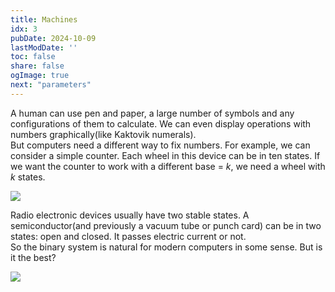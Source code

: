 ```yaml
---
title: Machines
idx: 3
pubDate: 2024-10-09
lastModDate: ''
toc: false
share: false
ogImage: true
next: "parameters"
---
```


A human can use pen and paper, a large number of symbols and any configurations of them to calculate. 
We can even display operations with numbers graphically(like Kaktovik numerals).  
But computers need a different way to fix numbers. For example, we can consider a simple counter.
Each wheel in this device can be in ten states. If we want the counter to work with a different base = $k$,
we need a wheel with $k$ states. 

<div class="container" style={"width: 224px"}>
    <img src="https://ir.ozone.ru/s3/multimedia-7/c1000/6128489803.jpg" />
</div>

Radio electronic devices usually have two stable states. 
A semiconductor(and previously a vacuum tube or punch card) can be in two states: open and closed. 
It passes electric current or not.  
So the binary system is natural for modern computers in some sense.
But is it the best?

<div class="container" style={"width: 224px"}>
    <img src="https://5.imimg.com/data5/SELLER/Default/2020/8/ZE/XY/DX/42841514/ech81-tesla-vacuum-tube-pic-500x500.jpg" />
</div>
